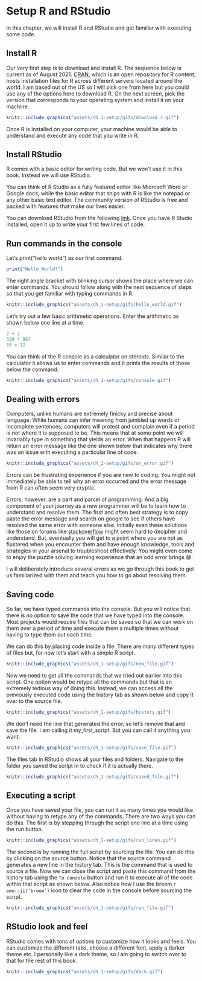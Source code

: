 # Setup R and RStudio {#setup}

In this chapter, we will install R and RStudio and get familiar with executing some code.

## Install R

Our very first step is to download and install R. The sequence below is current as of August 2021. [CRAN](https://cran.r-project.org/), which is an open repository for R content, hosts installation files for R across different servers located around the world. I am based out of the US so I will pick one from here but you could use any of the options here to download R. On the next screen, pick the version that corresponds to your operating system and install it on your machine.

```r
knitr::include_graphics("assets/ch_1-setup/gifs/download_r.gif")
```

Once R is installed on your computer, your machine would be able to understand and execute any code that you write in R.

## Install RStudio

R comes with a basic editor for writing code. But we won't use it in this book. Instead we will use RStudio.

You can think of R Studio as a fully featured editor like Microsoft Word or Google docs, while the basic editor that ships with R is like the notepad or any other basic text editor. The community version of RStudio is free and packed with features that make our lives easier.

<!-- ```{r echo=FALSE} -->

<!-- knitr::include_graphics("assets/ch_1-setup/images/editor_compare.png") -->

<!-- ``` -->

You can download RStudio from the following [link](https://www.rstudio.com/products/rstudio/download/#download). Once you have R Studio installed, open it up to write your first few lines of code.

## Run commands in the console

Let's print("hello world") as our first command.

```r
print("Hello World!")
```

The right angle bracket with blinking cursor shows the place where we can enter commands. You should follow along with the next sequence of steps so that you get familiar with typing commands in R.

```r
knitr::include_graphics("assets/ch_1-setup/gifs/hello_world.gif")
```

Let's try out a few basic arithmetic operations. Enter the arithmetic as shown below one line at a time.

```r
2 + 2
320 * 987
10 > 12
```

You can think of the R console as a calculator on steroids. Similar to the calculator it allows us to enter commands and it prints the results of those below the command.

```r
knitr::include_graphics("assets/ch_1-setup/gifs/console.gif")
```

## Dealing with errors

Computers, unlike humans are extremely finicky and precise about language. While humans can infer meaning from jumbled up words or incomplete sentences; computers will protest and complain even if a period is not where it is supposed to be. This means that at some point we will invariably type in something that yields an error. When that happens R will return an error message like the one shown below that indicates why there was an issue with executing a particular line of code.

```r
knitr::include_graphics("assets/ch_1-setup/gifs/an_error.gif")
```

Errors can be frustrating experience if you are new to coding. You might not immediately be able to tell why an error occurred and the error message from R can often seem very cryptic.

Errors, however, are a part and parcel of programming. And a big component of your journey as a new programmer will be to learn how to understand and resolve them. The first and often best strategy is to copy paste the error message and search on google to see if others have resolved the same error with someone else. Initially even these solutions like those on forums like [stackoverflow](https://stackoverflow.com/questions/14469486/r-issue-object-not-found) might seem hard to decipher and understand. But, eventually you will get to a point where you are not as flustered when you encounter them and have enough knowledge, tools and strategies in your arsenal to troubleshoot effectively. You might even come to enjoy the puzzle solving learning experience that an odd error brings 😄.

I will deliberately introduce several errors as we go through this book to get us familiarized with them and teach you how to go about resolving them.

## Saving code

So far, we have typed commands into the console. But you will notice that there is no option to save the code that we have typed into the console. Most projects would require files that can be saved so that we can work on them over a period of time and execute them a multiple times without having to type them out each time.

We can do this by placing code inside a file. There are many different types of files but, for now let's start with a simple R script.

```r
knitr::include_graphics("assets/ch_1-setup/gifs/new_file.gif")
```

Now we need to get all the commands that we tried out earlier into this script. One option would be retype all the commands but that is an extremely tedious way of doing this. Instead, we can access all the previously executed code using the history tab as shown below and copy it over to the source file.

```r
knitr::include_graphics("assets/ch_1-setup/gifs/history.gif")
```

We don't need the line that generated the error, so let's remove that and save the file. I am calling it my_first_script. But you can call it anything you want.

```r
knitr::include_graphics("assets/ch_1-setup/gifs/save_file.gif")
```

The files tab in RStudio shows all your files and folders. Navigate to the folder you saved the script in to check if it is actually there.

```r
knitr::include_graphics("assets/ch_1-setup/gifs/saved_file.gif")
```

## Executing a script

Once you have saved your file, you can run it as many times you would like without having to retype any of the commands. There are two ways you can do this. The first is by stepping through the script one line at a time using the run button.

```r
knitr::include_graphics("assets/ch_1-setup/gifs/run_lines.gif")
```

The second is by running the full script by sourcing the file. You can do this by clicking on the source button. Notice that the source command generates a new line in the history tab. This is the command that is used to source a file. Now we can close the script and paste this command from the history tab using the `To console` button and run it to execute all of the code within that script as shown below. Also notice how I use the broom `r emo::ji('broom')` icon to clear the code in the console before sourcing the script.

```r
knitr::include_graphics("assets/ch_1-setup/gifs/run_file.gif")
```

## RStudio look and feel

RStudio comes with tons of options to customize how it looks and feels. You can customize the different tabs, choose a different font, apply a darker theme etc. I personally like a dark theme, so I am going to switch over to that for the rest of this book.

```r
knitr::include_graphics("assets/ch_1-setup/gifs/dark.gif")
```
